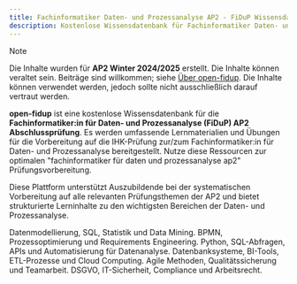```yaml
---
title: Fachinformatiker Daten- und Prozessanalyse AP2 - FiDuP Wissensdatenbank
description: Kostenlose Wissensdatenbank für Fachinformatiker Daten- und Prozessanalyse (FiDuP) - AP2 Abschlussprüfung Vorbereitung mit umfassenden Lernmaterialien, Übungen und Prüfungsinhalten für die IHK Prüfung.
---
```


> [!NOTE]
> Die Inhalte wurden für **AP2 Winter 2024/2025** erstellt. Die Inhalte können veraltet sein. Beiträge sind willkommen; siehe [Über open-fidup](/ueber). Die Inhalte können verwendet werden, jedoch sollte nicht ausschließlich darauf vertraut werden.


**open-fidup** ist eine kostenlose Wissensdatenbank für die **Fachinformatiker:in für Daten- und Prozessanalyse (FiDuP) AP2 Abschlussprüfung**. Es werden umfassende Lernmaterialien und Übungen für die Vorbereitung auf die IHK-Prüfung zur/zum Fachinformatiker:in für Daten- und Prozessanalyse bereitgestellt. Nutze diese Ressourcen zur optimalen "fachinformatiker für daten und prozessanalyse ap2" Prüfungsvorbereitung.

Diese Plattform unterstützt Auszubildende bei der systematischen Vorbereitung auf alle relevanten Prüfungsthemen der AP2 und bietet strukturierte Lerninhalte zu den wichtigsten Bereichen der Daten- und Prozessanalyse.

<CardGrid>
	<Card title="Datenanalyse" icon="seti:db">
		Datenmodellierung, SQL, Statistik und Data Mining.
	</Card>
	<Card title="Prozessanalyse" icon="puzzle">
		BPMN, Prozessoptimierung und Requirements Engineering.
	</Card>
	<Card title="Programmierung" icon="seti:javascript">
		Python, SQL-Abfragen, APIs und Automatisierung für Datenanalyse.
	</Card>
	<Card title="IT-Systeme" icon="laptop">
		Datenbanksysteme, BI-Tools, ETL-Prozesse und Cloud Computing.
	</Card>
	<Card title="Projektmanagement" icon="rocket">
		Agile Methoden, Qualitätssicherung und Teamarbeit.
	</Card>
	<Card title="Rechtliche Grundlagen" icon="document">
		DSGVO, IT-Sicherheit, Compliance und Arbeitsrecht.
	</Card>
</CardGrid>

